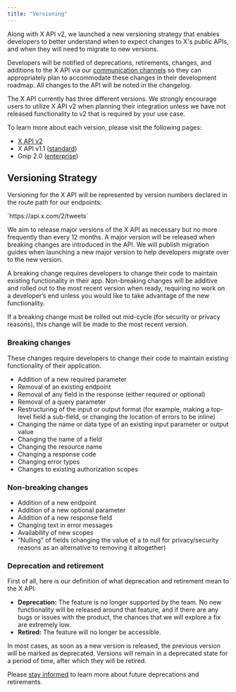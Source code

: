 ```yaml
---
title: "Versioning"
---
```



<p>Along with X API v2, we launched a new versioning strategy that enables developers to better understand when to expect changes to X's public APIs, and when they will need to migrate to new versions.&nbsp;</p>
<p>Developers will be notified of deprecations, retirements, changes, and additions to the X API via our <a href="https://developer.x.com/en/updates/stay-informed">communication channels</a> so they can appropriately plan to accommodate these changes in their development roadmap. All changes to the API will be noted in the changelog.</p>
<p>The X API currently has three different versions. We strongly encourage users to utilize X API v2 when planning their integration unless we have not released functionality to v2 that is required by your use case.&nbsp;</p>
<p>To learn more about each version, please visit the following pages:</p>
<ul>
<li><a href="https://developer.x.com/en/docs/twitter-api/getting-started/about-twitter-api">X API v2</a></li>
<li>X API v1.1 (<a href="https://developer.x.com/en/docs/twitter-api/v1">standard</a>)</li>
<li>Gnip 2.0 (<a href="/x-api/enterprise-gnip-2.0/enterprise-gnip">enterprise</a>)</li>
</ul>

## Versioning Strategy

<p>Versioning for the X API will be represented by version numbers declared in the route path for our endpoints:</p>
<p>`https://api.x.com/2/tweets`</p>
<p>We aim to release major versions of the X API as necessary but no more frequently than every 12 months. A major version will be released when breaking changes are introduced in the API. We will publish migration guides when launching a new major version to help developers migrate over to the new version.&nbsp;</p>
<p>A breaking change requires developers to change their code to maintain existing functionality in their app. Non-breaking changes will be additive and rolled out to the most recent version when ready, requiring no work on a developer’s end unless you would like to take advantage of the new functionality.</p>
<p>If a breaking change must be rolled out mid-cycle (for security or privacy reasons), this change will be made to the most recent version.</p>

### Breaking changes

<p>These changes require developers to change their code to maintain existing functionality of their application.</p>
<ul>
<li>Addition of a new required parameter</li>
<li>Removal of an existing endpoint</li>
<li>Removal of any field in the response (either required or optional)</li>
<li>Removal of a query parameter</li>
<li>Restructuring of the input or output format (for example, making a top-level field a sub-field, or changing the location of errors to be inline)</li>
<li>Changing the name or data type of an existing input parameter or output value</li>
<li>Changing the name of a field</li>
<li>Changing the resource name</li>
<li>Changing a response code</li>
<li>Changing error types</li>
<li>Changes to existing authorization scopes</li>
</ul>

### Non-breaking changes

<ul>
<li>Addition of a new endpoint</li>
<li>Addition of a new optional parameter</li>
<li>Addition of a new response field</li>
<li>Changing text in error messages</li>
<li>Availability of new scopes</li>
<li>“Nulling” of fields (changing the value of a to null for privacy/security reasons as an alternative to removing it altogether)</li>
</ul>

### Deprecation and retirement

<p>First of all, here is our definition of what deprecation and retirement mean to the X API:</p>
<ul>
<li><b>Deprecation:</b> The feature is no longer supported by the team. No new functionality will be released around that feature, and if there are any bugs or issues with the product, the chances that we will explore a fix are extremely low.&nbsp;</li>
<li><b>Retired:</b> The feature will no longer be accessible.</li>
</ul>
<p>In most cases, as soon as a new version is released, the previous version will be marked as deprecated. Versions will remain in a deprecated state for a period of time, after which they will be retired.&nbsp;</p>
<p>Please <a href="https://developer.x.com/en/updates/stay-informed">stay informed</a> to learn more about future deprecations and retirements.</p>


